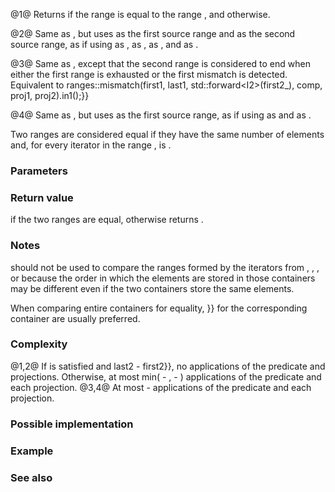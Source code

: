 {{cpp/experimental/ranges/title|equal}}
{{cpp/experimental/ranges/algorithm/navbar}}
{{dcl begin}}
{{dcl header|experimental/ranges/algorithm}}
{{dcl|since=ranges|num=1|1=
template&lt; InputIterator I1, Sentinel&lt;I1&gt; S1, InputIterator I2, Sentinel&lt;I2&gt; S2,
          class Pred = ranges::equal_to&lt;&gt;, 
          class Proj1 = ranges::identity, class Proj2 = ranges::identity &gt;
    requires IndirectlyComparable&lt;I1, I2, Pred, Proj1, Proj2&gt;
bool equal( I1 first1, S1 last1, I2 first2, S2 last2, Pred pred = Pred{},
            Proj1 proj1 = Proj1{}, Proj2 proj2 = Proj2{} );
}}
{{dcl|since=ranges|num=2|1=
template&lt; InputRange R1, InputRange R2, class Pred = ranges::equal_to&lt;&gt;,
          class Proj1 = ranges::identity, class Proj2 = ranges::identity &gt;
    requires IndirectlyComparable&lt;ranges::iterator_t&lt;R1&gt;, ranges::iterator_t&lt;R2&gt;,
                                  Pred, Proj1, Proj2&gt;
bool equal( R1&amp;&amp; r1, R2&amp;&amp; r2, Pred pred = Pred{},
            Proj1 proj1 = Proj1{}, Proj2 proj2 = Proj2{} );
}}
{{dcl|since=ranges|num=3|notes={{mark deprecated}}|1=
template&lt; InputIterator I1, Sentinel&lt;I1&gt; S1, class I2,
          class Pred = ranges::equal_to&lt;&gt;, 
          class Proj1 = ranges::identity, class Proj2 = ranges::identity &gt;
    requires InputIterator&lt;std::decay_t&lt;I2&gt;&gt; &amp;&amp; !Range&lt;I2&gt; &amp;&amp;
             IndirectlyComparable&lt;I1, std::decay_t&lt;I2&gt;, Pred, Proj1, Proj2&gt;
bool equal( I1 first1, S1 last1, I2&amp;&amp; first2_, Pred pred = Pred{},
            Proj1 proj1 = Proj1{}, Proj2 proj2 = Proj2{} );

}}
{{dcl|since=ranges|num=4|notes={{mark deprecated}}|1=
template&lt; InputRange R1, class I2, class Pred = ranges::equal_to&lt;&gt;,
          class Proj1 = ranges::identity, class Proj2 = ranges::identity &gt;
    requires InputIterator&lt;std::decay_t&lt;I2&gt;&gt; &amp;&amp; !Range&lt;I2&gt; &amp;&amp;
             IndirectlyComparable&lt;ranges::iterator_t&lt;R1&gt;, std::decay_t&lt;I2&gt;, Pred, Proj1, Proj2&gt;
bool equal( R1&amp;&amp; r1, I2&amp;&amp; first2_, Pred pred = Pred{}, 
            Proj1 proj1 = Proj1{}, Proj2 proj2 = Proj2{} );
}}
{{dcl end}}

@1@ Returns {{c|true}} if the range {{range|first1|last1}} is equal to the range {{range|first2|last2}}, and {{c|false}} otherwise. 

@2@ Same as {{v|1}}, but uses {{c|r1}} as the first source range and {{c|r2}} as the second source range, as if using {{c|ranges::begin(r1)}} as {{c|first1}}, {{c|ranges::end(r1)}} as {{c|last1}}, {{c|ranges::begin(r2)}} as {{c|first2}}, and {{c|ranges::end(r2)}} as {{c|last2}}.

@3@ Same as {{v|1}}, except that the second range is considered to end when either the first range is exhausted or the first mismatch is detected. Equivalent to {{c|return last1 {{==}} ranges::mismatch(first1, last1, std::forward&lt;I2&gt;(first2_), comp, proj1, proj2).in1();}}

@4@ Same as {{v|3}}, but uses {{c|r1}} as the first source range, as if using {{c|ranges::begin(r1)}} as {{c|first1}} and {{c|ranges::end(r1)}} as {{c|last1}}. 

Two ranges are considered equal if they have the same number of elements and, for every iterator {{tt|i}} in the range {{range|first1|last1}}, {{c|ranges::invoke(pred, ranges::invoke(proj1, *i), ranges::invoke(proj2, *(first2 + (i - first1))))}} is {{c|true}}. 

{{cpp/experimental/ranges/algorithm/tparams}}

===Parameters===
{{par begin}}
{{par|first1, last1|the first range of the elements}}
{{par|r1|the first range of the elements}}
{{par|first2, last2|the second range of the elements}}
{{par|r2|the second range of the elements}}
{{par|first2_|the beginning of the second range of the elements}}
{{par|pred|predicate to apply to the projected elements}}
{{par|proj1|projection to apply to the elements in the first range}}
{{par|proj2|projection to apply to the elements in the second range}}
{{par end}}

===Return value===
{{c|true}} if the two ranges are equal, otherwise returns {{c|false}}.

===Notes===
{{tt|ranges::equal}} should not be used to compare the ranges formed by the iterators from {{lc|std::unordered_set}}, {{lc|std::unordered_multiset}}, {{lc|std::unordered_map}}, or {{lc|std::unordered_multimap}} because the order in which the elements are stored in those containers may be different even if the two containers store the same elements. 

When comparing entire containers for equality, {{tt|operator{{==}}}} for the corresponding container are usually preferred.

===Complexity===
@1,2@ If {{c|SizedSentinel&lt;S1, I1&gt; &amp;&amp; SizedSentinel&lt;S2, I2&gt;}} is satisfied and {{c|last1 - first1 !{{=}} last2 - first2}}, no applications of the predicate and projections. Otherwise, at most min({{c|last1}} - {{c|first1}}, {{c|last2}} - {{c|first2}}) applications of the predicate and each projection.
@3,4@ At most {{c|last1}} - {{c|first1}} applications of the predicate and each projection.

===Possible implementation===
{{eq fun|
1=
namespace detail 
{
    template&lt;InputIterator I1, SizedSentinel&lt;I1&gt; S1,
             InputIterator I2, SizedSentinel&lt;I1&gt; S2&gt;
    bool check_size(I1&amp; first1, S1&amp; last1, I2&amp; first2, S2&amp; last2)
    {
        return last1 - first1 != last2 - first2;
    }

    template&lt;InputIterator I1, Sentinel&lt;I1&gt; S1, InputIterator I2, Sentinel&lt;I1&gt; S2&gt;
    bool check_size(I1&amp; first1, S1&amp; last1, I2&amp; first2, S2&amp; last2)
    {
        return false;
    }
}

template&lt;InputIterator I1, Sentinel&lt;I1&gt; S1, InputIterator I2, Sentinel&lt;I2&gt; S2,
         class Pred = ranges::equal_to&lt;&gt;, 
         class Proj1 = ranges::identity, class Proj2 = ranges::identity&gt;
    requires IndirectlyComparable&lt;I1, I2, Pred, Proj1, Proj2&gt;
bool equal(I1 first1, S1 last1, I2 first2, S2 last2, Pred pred = Pred{},
           Proj1 proj1 = Proj1{}, Proj2 proj2 = Proj2{}) 
{
    if (detail::check_size(first1, last1, first2, last2))
        return false;
    for (; first1 != last1 &amp;&amp; first2 != last2; (void) ++first1, (void)++first2)
        if (!ranges::invoke(pred, ranges::invoke(proj1, *first1), 
                                  ranges::invoke(proj2, *first2)))
            return false;
    return first1 == last1 &amp;&amp; first2 == last2;
}
}}

===Example===
{{example}}

===See also===
{{dsc begin}}
{{dsc inc|cpp/algorithm/dsc equal}}
{{dsc inc|cpp/experimental/ranges/algorithm/dsc find}}
{{dsc inc|cpp/experimental/ranges/algorithm/dsc lexicographical_compare}}
{{dsc inc|cpp/experimental/ranges/algorithm/dsc mismatch}}
{{dsc inc|cpp/experimental/ranges/algorithm/dsc search}}
{{dsc end}}

{{langlinks|ja|zh}}